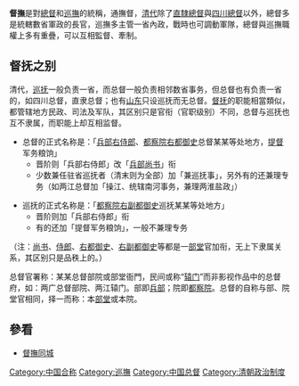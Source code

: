 '''督撫'''是對[[總督|總督]]和[[巡撫|巡撫]]的統稱，通撫督，[[清代|清代]]除了[[直隸總督|直隸總督]]與[[四川總督|四川總督]]以外，總督多是統轄數省軍政的長官，巡撫多主管一省內政，戰時也可調動軍隊，總督與巡撫職權上多有重疊，可以互相監督、牽制。

==督抚之别==
清代，[[巡抚|巡抚]]一般负责一省，而总督一般负责相邻数省事务，但总督也有负责一省的，如四川总督，直隶总督；也有[[山东|山东]]只设巡抚而无总督。[[督抚|督抚]]的职能相當類似，都管辖地方民政、司法及军队，其区别只是官衔（官职级别）不同，总督与巡抚也互不隶属，而职能上却互相监督。

*总督的正式名称是：「[[兵部侍郎|兵部右侍郎]]、[[都察院右都御史|都察院右都御史]]总督某某等处地方，[[提督|提督]]军务粮饷」
**晋阶则「兵部右侍郎」改「[[兵部尚书|兵部尚书]]」衔  
**少数兼任驻省巡抚者（清末则为全部）加「兼巡抚事」，另外有的还兼理专务（如两江总督加「操江、统辖南河事务，兼理两淮盐政」）

*巡抚的正式名称是：「[[都察院右副都御史|都察院右副都御史]]巡抚某某等处地方」
**晋阶则加「兵部右侍郎」衔
**有的还加「提督军务粮饷」，一般不兼理专务

（注：[[尚书|尚书]]、[[侍郎|侍郎]]、[[右都御史|右都御史]]、[[右副都御史|右副都御史]]等都是一[[部堂|部堂]]官加衔，无上下隶属关系，其区别只是品秩上的。）

总督官署称：某某总督部院或部堂衙門，民间或称“[[辕门|辕门]]”而非影视作品中的总督府，如：两广总督部院、两江辕门。部即[[兵部|兵部]]；院即[[都察院|都察院]]。总督的自称与部、院堂官相同，择一而称：本[[部堂|部堂]]或本院。

==參看==
*[[督撫同城|督撫同城]]

[[Category:中国合称|Category:中国合称]]
[[Category:巡撫|Category:巡撫]]
[[Category:中国总督|Category:中国总督]]
[[Category:清朝政治制度|Category:清朝政治制度]]